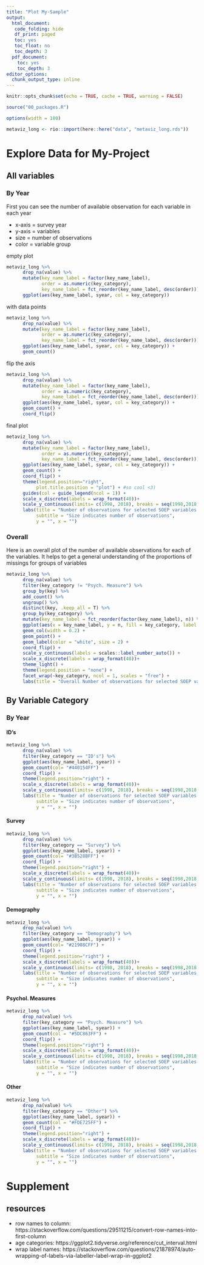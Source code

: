 ```yaml
---
title: "Plot My-Sample"
output:
  html_document:
   code_folding: hide
   df_print: paged
   toc: yes
   toc_float: no
   toc_depth: 3
  pdf_document:
    toc: yes
    toc_depth: 3
editor_options:
  chunk_output_type: inline
---
```

 
```r
knitr::opts_chunk$set(echo = TRUE, cache = TRUE, warning = FALSE) 

source("00_packages.R")
```

```r
options(width = 100)
```

```r
metaviz_long <- rio::import(here::here("data", "metaviz_long.rds"))
```

# Explore Data for My-Project

## All variables {.tabset}
  
### By Year

First you can see the number of available observation for each variable in each year

- x-axis = survey year
- y-axis = variables
- size = number of observations
- color = variable group

empty plot
```r
metaviz_long %>% 
      drop_na(value) %>% 
      mutate(key_name_label = factor(key_name_label),
             order = as.numeric(key_category),
             key_name_label = fct_reorder(key_name_label, desc(order))) %>% 
      ggplot(aes(key_name_label, syear, col = key_category))
```

with data points
```r
metaviz_long %>% 
      drop_na(value) %>% 
      mutate(key_name_label = factor(key_name_label),
             order = as.numeric(key_category),
             key_name_label = fct_reorder(key_name_label, desc(order))) %>% 
      ggplot(aes(key_name_label, syear, col = key_category)) +
      geom_count() 
```

flip the axis
```r
metaviz_long %>% 
      drop_na(value) %>% 
      mutate(key_name_label = factor(key_name_label),
             order = as.numeric(key_category),
             key_name_label = fct_reorder(key_name_label, desc(order))) %>% 
      ggplot(aes(key_name_label, syear, col = key_category)) +
      geom_count() +
      coord_flip()
```

final plot
```r
metaviz_long %>% 
      drop_na(value) %>% 
      mutate(key_name_label = factor(key_name_label),
             order = as.numeric(key_category),
             key_name_label = fct_reorder(key_name_label, desc(order))) %>% 
      ggplot(aes(key_name_label, syear, col = key_category)) +
      geom_count() +
      coord_flip() +
      theme(legend.position="right",
           plot.title.position = "plot") + #so cool <3) 
      guides(col = guide_legend(ncol = 1)) +
      scale_x_discrete(labels = wrap_format(40))+
      scale_y_continuous(limits= c(1998, 2018), breaks = seq(1998,2018,2))+
      labs(title = "Number of observations for selected SOEP variables from 1998 - 2018",
           subtitle = "Size indicates number of observations",
           y = "", x = "")
```


### Overall

Here is an overall plot of the number of available observations for each of the variables.
It helps to get a general understanding of the proportions of missings for groups of variables

```r
metaviz_long %>% 
      drop_na(value) %>% 
      filter(key_category != "Psych. Measure") %>% 
      group_by(key) %>% 
      add_count() %>% 
      ungroup() %>% 
      distinct(key, .keep_all = T) %>% 
      group_by(key_category) %>% 
      mutate(key_name_label = fct_reorder(factor(key_name_label), n)) %>% 
      ggplot(aes(x = key_name_label, y = n, fill = key_category, label = n)) +
      geom_col(width = 0.2) +
      geom_point() +
      geom_label(color = "white", size = 2) +
      coord_flip() +
      scale_y_continuous(labels = scales::label_number_auto()) +
      scale_x_discrete(labels = wrap_format(40))+
      theme_light() +
      theme(legend.position = "none") +
      facet_wrap(~key_category, ncol = 1, scales = "free") +
      labs(title = "Overall Number of observations for selected SOEP variables from 1998 - 2018", y = "", x = "") 
```
## By Variable Category {.tabset}

### By Year

#### ID's
```r
metaviz_long %>% 
      drop_na(value) %>% 
      filter(key_category == "ID's") %>%
      ggplot(aes(key_name_label, syear)) +
      geom_count(col= "#440154FF") +
      coord_flip() +
      theme(legend.position="right") +
      scale_x_discrete(labels = wrap_format(40))+
      scale_y_continuous(limits= c(1998, 2018), breaks = seq(1998,2018,2)) +
      labs(title = "Number of observations for selected SOEP variables from 1998 - 2018",
           subtitle = "Size indicates number of observations",
           y = "", x = "") 
```

#### Survey
```r
metaviz_long %>% 
      drop_na(value) %>% 
      filter(key_category == "Survey") %>%
      ggplot(aes(key_name_label, syear)) +
      geom_count(col= "#3B528BFF") +
      coord_flip() +
      theme(legend.position="right") +
      scale_x_discrete(labels = wrap_format(40))+
      scale_y_continuous(limits= c(1998, 2018), breaks = seq(1998,2018,2)) +
      labs(title = "Number of observations for selected SOEP variables from 1998 - 2018",
           subtitle = "Size indicates number of observations",
           y = "", x = "") 

```

#### Demography
```r
metaviz_long %>% 
      drop_na(value) %>% 
      filter(key_category == "Demography") %>%
      ggplot(aes(key_name_label, syear)) +
      geom_count(col= "#21908CFF") +
      coord_flip() +
      theme(legend.position="right") +
      scale_x_discrete(labels = wrap_format(40))+
      scale_y_continuous(limits= c(1998, 2018), breaks = seq(1998,2018,2)) +
      labs(title = "Number of observations for selected SOEP variables from 1998 - 2018",
           subtitle = "Size indicates number of observations",
           y = "", x = "")  

```

#### Psychol. Measures
```r
metaviz_long %>% 
      drop_na(value) %>% 
      filter(key_category == "Psych. Measure") %>%
      ggplot(aes(key_name_label, syear)) +
      geom_count(col = "#5DC863FF") +
      coord_flip() +
      theme(legend.position="right") +
      scale_x_discrete(labels = wrap_format(40))+
      scale_y_continuous(limits= c(1998, 2018), breaks = seq(1998,2018,2)) +
      labs(title = "Number of observations for selected SOEP variables from 1998 - 2018",
           subtitle = "Size indicates number of observations",
           y = "", x = "") 

```

#### Other
```r
metaviz_long %>% 
      drop_na(value) %>% 
      filter(key_category == "Other") %>%
      ggplot(aes(key_name_label, syear)) +
      geom_count(col = "#FDE725FF") +
      coord_flip() +
      theme(legend.position="right") +
      scale_x_discrete(labels = wrap_format(40))+
      scale_y_continuous(limits= c(1998, 2018), breaks = seq(1998,2018,2)) +
      labs(title = "Number of observations for selected SOEP variables from 1998 - 2018",
           subtitle = "Size indicates number of observations",
           y = "", x = "") 

```

# Supplement

## resources
- row names to column: https://stackoverflow.com/questions/29511215/convert-row-names-into-first-column
- age categories: https://ggplot2.tidyverse.org/reference/cut_interval.html
- wrap label names: https://stackoverflow.com/questions/21878974/auto-wrapping-of-labels-via-labeller-label-wrap-in-ggplot2
